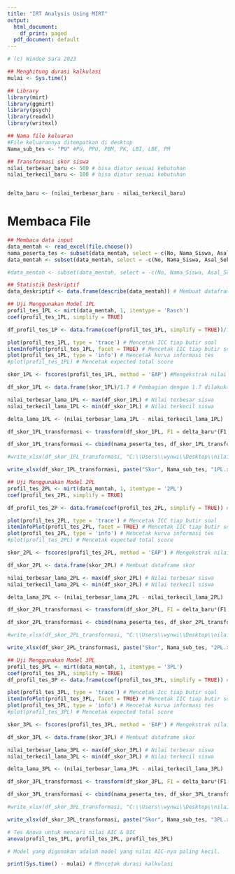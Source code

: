 ```yaml
---
title: "IRT Analysis Using MIRT"
output:
  html_document:
    df_print: paged
  pdf_document: default
---
```


```r
# (c) Windoe Sara 2023

## Menghitung durasi kalkulasi
mulai <- Sys.time()

## Library
library(mirt)
library(ggmirt)
library(psych)
library(readxl)
library(writexl)

## Nama file keluaran
#File keluarannya ditempatkan di desktop
Nama_sub_tes <- "PU" #PU, PPU, PBM, PK, LBI, LBE, PM

## Transformasi skor siswa
nilai_terbesar_baru <- 500 # bisa diatur sesuai kebutuhan
nilai_terkecil_baru <- 100 # bisa diatur sesuai kebutuhan


delta_baru <- (nilai_terbesar_baru - nilai_terkecil_baru)

```
# Membaca File

```r
## Membaca data input
data_mentah <- read_excel(file.choose())
nama_peserta_tes <- subset(data_mentah, select = c(No, Nama_Siswa, Asal_Sekolah)) # Membuat kolom berisi nama siswa dan asal sekolah.
data_mentah <- subset(data_mentah, select = -c(No, Nama_Siswa, Asal_Sekolah, Total_Benar, Total_Salah)) # Menghilangkan kolom nama peserta (Students) dan soal.

#data_mentah <- subset(data_mentah, select = -c(No, Nama_Siswa, Asal_Sekolah, Soal_1, Soal_10, Soal_11, Soal_20, Soal_21, Soal_30, Total_Benar, Total_Salah)) # Menghilangkan kolom nama peserta (Students) dan soal.

```

```r
## Statistik Deskriptif
data_deskriptif <- data.frame(describe(data_mentah)) # Membuat dataframe yang berisi data-data hasil pengolahan statistik deskriptif.
```

```r
## Uji Menggunakan Model 1PL
profil_tes_1PL <- mirt(data_mentah, 1, itemtype = 'Rasch') 
coef(profil_tes_1PL, simplify = TRUE)

df_profil_tes_1P <- data.frame(coef(profil_tes_1PL, simplify = TRUE))/1.7 # Pembagian dengan 1.7 dilakukan untuk memperoleh nilai b

plot(profil_tes_1PL, type = 'trace') # Mencetak ICC tiap butir soal
itemInfoPlot(profil_tes_1PL, facet = TRUE) # Mencetak IIC tiap butir soal
plot(profil_tes_1PL, type = 'info') # Mencetak kurva informasi tes
#plot(profil_tes_1PL) # Mencetak expected total score

skor_1PL <- fscores(profil_tes_1PL, method = 'EAP') #Mengekstrak nilai dari setiap siswa

df_skor_1PL <- data.frame(skor_1PL)/1.7 # Pembagian dengan 1.7 dilakukan untuk memperoleh nilai theta.

nilai_terbesar_lama_1PL <- max(df_skor_1PL) # Nilai terbesar siswa
nilai_terkecil_lama_1PL <- min(df_skor_1PL) # Nilai terkecil siswa

delta_lama_1PL <- (nilai_terbesar_lama_1PL - nilai_terkecil_lama_1PL)

df_skor_1PL_transformasi <- transform(df_skor_1PL, F1 = delta_baru*(F1 - nilai_terkecil_lama_1PL)/delta_lama_1PL + nilai_terkecil_baru) # Konversi ke skor baru.

df_skor_1PL_transformasi <- cbind(nama_peserta_tes, df_skor_1PL_transformasi) # Menggabungkan kolom nama siswa dengan skor siswa yang sudah terkonversi.

#write_xlsx(df_skor_1PL_transformasi, "C:\\Users\\wynwi\\Desktop\\nilai_tes_1PL.xlsx") # Ekspor file excel ke direktori users\wynwi\...

write_xlsx(df_skor_1PL_transformasi, paste("Skor", Nama_sub_tes, "1PL.xlsx",sep="_")) # Ekspor file excel ke directori yang sama dengan mirt_based_IRT_program

```


```r
## Uji Menggunakan Model 2PL
profil_tes_2PL <- mirt(data_mentah, 1, itemtype = '2PL')
coef(profil_tes_2PL, simplify = TRUE)

df_profil_tes_2P <- data.frame(coef(profil_tes_2PL, simplify = TRUE)) # Membuat dataframe untuk profil butir soal

plot(profil_tes_2PL, type = 'trace') # Mencetak ICC tiap butir soal
itemInfoPlot(profil_tes_2PL, facet = TRUE) # Mencetak IIC tiap butir soal
plot(profil_tes_2PL, type = 'info') # Mencetak kurva informasi tes
#plot(profil_tes_2PL) # Mencetak expected total score

skor_2PL <- fscores(profil_tes_2PL, method = 'EAP') # Mengekstrak nilai dari setiap siswa

df_skor_2PL <- data.frame(skor_2PL) # Membuat dataframe skor

nilai_terbesar_lama_2PL <- max(df_skor_2PL) # Nilai terbesar siswa
nilai_terkecil_lama_2PL <- min(df_skor_2PL) # Nilai terkecil siswa

delta_lama_2PL <- (nilai_terbesar_lama_2PL - nilai_terkecil_lama_2PL)

df_skor_2PL_transformasi <- transform(df_skor_2PL, F1 = delta_baru*(F1 - nilai_terkecil_lama_2PL)/delta_lama_2PL + nilai_terkecil_baru) # Konversi ke skor baru.

df_skor_2PL_transformasi <- cbind(nama_peserta_tes, df_skor_2PL_transformasi) # Menggabungkan kolom nama siswa dengan skor siswa yang sudah terkonversi.

#write_xlsx(df_skor_2PL_transformasi, "C:\\Users\\wynwi\\Desktop\\nilai_tes_2PL.xlsx") # Ekspor ke file excel

write_xlsx(df_skor_2PL_transformasi, paste("Skor", Nama_sub_tes, "2PL.xlsx",sep="_")) # Ekspor file excel ke directori yang sama dengan mirt_based_IRT_program

```

```r
## Uji Menggunakan Model 3PL
profil_tes_3PL <- mirt(data_mentah, 1, itemtype = '3PL')
coef(profil_tes_3PL, simplify = TRUE)
df_profil_tes_3P <- data.frame(coef(profil_tes_3PL, simplify = TRUE)) # Membuat dataframe untuk profil soal

plot(profil_tes_3PL, type = 'trace') # Mencetak Icc tiap butir soal
itemInfoPlot(profil_tes_3PL, facet = TRUE) # Mencetak IIC tiap butir soal
plot(profil_tes_3PL, type = 'info') # Mencetak kurva informasi tes
#plot(profil_tes_3PL) # Mencetak expected total score

skor_3PL <- fscores(profil_tes_3PL, method = 'EAP') # Mengekstrak nilai dari setiap siswa

df_skor_3PL <- data.frame(skor_3PL) # Membuat dataframe skor

nilai_terbesar_lama_3PL <- max(df_skor_3PL) # Nilai terbesar siswa
nilai_terkecil_lama_3PL <- min(df_skor_3PL) # Nilai terkecil siswa

delta_lama_3PL <- (nilai_terbesar_lama_3PL - nilai_terkecil_lama_3PL)

df_skor_3PL_transformasi <- transform(df_skor_3PL, F1 = delta_baru*(F1 - nilai_terkecil_lama_3PL)/delta_lama_3PL + nilai_terkecil_baru) # Konversi ke skor baru.

df_skor_3PL_transformasi <- cbind(nama_peserta_tes, df_skor_3PL_transformasi) # Menggabungkan kolom nama siswa dengan skor siswa yang sudah terkonversi.

#write_xlsx(df_skor_3PL_transformasi, "C:\\Users\\wynwi\\Desktop\\nilai_tes_3PL.xlsx") # Ekspor ke file excel

write_xlsx(df_skor_3PL_transformasi, paste("Skor", Nama_sub_tes, "3PL.xlsx",sep="_")) # Ekspor file excel ke directori yang sama dengan mirt_based_IRT_program

```

```r
# Tes Anova untuk mencari nilai AIC & BIC
anova(profil_tes_1PL, profil_tes_2PL, profil_tes_3PL)

# Model yang digunakan adalah model yang nilai AIC-nya paling kecil.

print(Sys.time() - mulai) # Mencetak durasi kalkulasi
```

